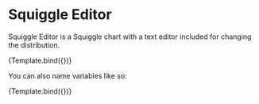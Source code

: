 
<Meta title="Squiggle/SquiggleEditor" component={SquiggleEditor} />


# Squiggle Editor

Squiggle Editor is a Squiggle chart with a text editor included for changing
the distribution.

<Canvas>
  <Story
    name="Normal"
    args={{
      defaultCode: "normal(5,2)",
    }}
  >
    {Template.bind({})}
  </Story>
</Canvas>

You can also name variables like so:

<Canvas>
  <Story
    name="Variables"
    args={{
      defaultCode: "x = 2\nnormal(x,2)",
    }}
  >
    {Template.bind({})}
  </Story>
</Canvas>
